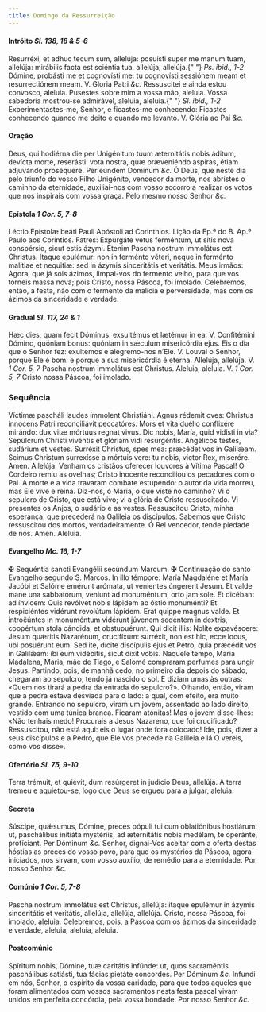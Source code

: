 ```yaml
---
title: Domingo da Ressurreição
---
```


<h4 class="text-center">
  Intróito <em>Sl. 138, 18 & 5-6</em>
</h4>
<div class="grid grid-cols-2 gap-5">
  <span class="text-justify">
    Resurréxi, et adhuc tecum sum, allelúja: posuísti super me manum tuam,
    allelúja: mirábilis facta est sciéntia tua, allelúja, allelúja.{" "}
    <em>Ps. ibid., 1-2</em> Dómine, probásti me et cognovísti me: tu cognovísti
    sessiónem meam et resurrectiónem meam. V. Gloria Patri <em>&c.</em>
  </span>
  <span class="text-justify">
    Ressuscitei e ainda estou convosco, aleluia. Pusestes sobre mim a vossa mão,
    aleluia. Vossa sabedoria mostrou-se admirável, aleluia, aleluia.{" "}
    <em>Sl. ibid., 1-2</em> Experimentastes-me, Senhor, e ficastes-me
    conhecendo: Ficastes conhecendo quando me deito e quando me levanto. V.
    Glória ao Pai <em>&c.</em>
  </span>
</div>


#### Oração
<div class="grid grid-cols-2 gap-5">
  <span class="text-justify">
    Deus, qui hodiérna die per Unigénitum tuum æternitátis nobis áditum, devícta
    morte, reserásti: vota nostra, quæ præveniéndo aspíras, étiam adjuvándo
    proséquere. Per eúndem Dóminum <em>&c.</em>
  </span>
  <span class="text-justify">
    Ó Deus, que neste dia pelo triunfo do vosso Filho Unigénito, vencedor da
    morte, nos abristes o caminho da eternidade, auxiliai-nos com vosso socorro
    a realizar os votos que nos inspirais com vossa graça. Pelo mesmo nosso
    Senhor <em>&c.</em>
  </span>
</div>

<h4 class="text-center">
  Epístola <em>1 Cor. 5, 7-8</em>
</h4>
<div class="grid grid-cols-2 gap-5">
  <span class="text-justify">
    Léctio Epístolæ beáti Pauli Apóstoli ad Corinthios.
  </span>
  <span class="text-justify">
    Lição da Ep.ª do B. Ap.º Paulo aos Coríntios.
  </span>
  <span class="text-justify">
    Fatres: Expurgáte vetus ferméntum, ut sitis nova conspérsio, sicut estis
    ázymi. Etenim Pascha nostrum immolátus est Christus. Itaque epulémur: non in
    ferménto véteri, neque in ferménto malítiae et nequitiæ: sed in ázymis
    sinceritátis et veritátis.
  </span>
  <span class="text-justify">
    Meus irmãos: Agora, que já sois ázimos, limpai-vos do fermento velho, para
    que vos torneis massa nova; pois Cristo, nossa Páscoa, foi imolado.
    Celebremos, então, a festa, não com o fermento da malícia e perversidade,
    mas com os ázimos da sinceridade e verdade.
  </span>
</div>

<h4 class="text-center">
  Gradual <em>Sl. 117, 24 & 1</em>
</h4>
<div class="grid grid-cols-2 gap-5">
  <span class="text-justify">
    Hæc dies, quam fecit Dóminus: exsultémus et lætémur in ea. V. Confitémini
    Dómino, quóniam bonus: quóniam in sǽculum misericórdia ejus.
  </span>
  <span class="text-justify">
    Eis o dia que o Senhor fez: exultemos e alegremo-nos n’Ele. V. Louvai o
    Senhor, porque Ele é bom: e porque a sua misericórdia é eterna.
  </span>
  <span class="text-justify">
    Allelúja, allelúja. V. <em>1 Cor. 5, 7</em> Pascha nostrum immolátus est
    Christus.
  </span>
  <span class="text-justify">
    Aleluia, aleluia. V. <em>1 Cor. 5, 7</em> Cristo nossa Páscoa, foi imolado.
  </span>
</div>

<h3 class="text-center">Sequência</h3>
<div class="grid grid-cols-2 gap-5">
  <span class="text-justify">
    Víctimæ pascháli laudes ímmolent Christiáni. Agnus rédemit oves: Christus
    ínnocens Patri reconciliávit peccatóres. Mors et vita duéllo conflixére
    mirándo: dux vitæ mórtuus regnat vivus. Dic nobis, María, quid vidísti in
    via? Sepúlcrum Christi vivéntis et glóriam vidi resurgéntis. Angélicos
    testes, sudárium et vestes. Surréxit Christus, spes mea: præcédet vos in
    Galilǽam. Scimus Christum surrexísse a mórtuis vere: tu nobis, victor Rex,
    miserére. Amen. Allelúja.
  </span>
  <span class="text-justify">
    Venham os cristãos oferecer louvores à Vítima Pascal! O Cordeiro remiu as
    ovelhas; Cristo inocente reconciliou os pecadores com o Pai. A morte e a
    vida travaram combate estupendo: o autor da vida morreu, mas Ele vive e
    reina. Diz-nos, ó Maria, o que viste no caminho? Vi o sepulcro de Cristo,
    que está vivo; vi a glória de Cristo ressuscitado. Vi presentes os Anjos, o
    sudário e as vestes. Ressuscitou Cristo, minha esperança, que precederá na
    Galileia os discípulos. Sabemos que Cristo ressuscitou dos mortos,
    verdadeiramente. Ó Rei vencedor, tende piedade de nós. Amen. Aleluia.
  </span>
</div>

<h4 class="text-center">
  Evangelho <em>Mc. 16, 1-7</em>
</h4>
<div class="grid grid-cols-2 gap-5">
  <span class="text-justify">
    <span class="text-red-500">&#10016;</span> Sequéntia sancti Evangélii
    secúndum Marcum.
  </span>
  <span class="text-justify">
    <span class="text-red-500">&#10016;</span> Continuação do santo Evangelho
    segundo S. Marcos.
  </span>
  <span class="text-justify">
    In illo témpore: María Magdaléne et María Jacóbi et Salóme emérunt arómata,
    ut venientes úngerent Jesum. Et valde mane una sabbatórum, veniunt ad
    monuméntum, orto jam sole. Et dicébant ad ínvicem: Quis revólvet nobis
    lápidem ab óstio monuménti? Et respiciéntes vidérunt revolútum lápidem. Erat
    quippe magnus valde. Et introëúntes in monuméntum vidérunt júvenem sedéntem
    in dextris, coopértum stola cándida, et obstupuérunt. Qui dicit illis:
    Nolíte expavéscere: Jesum quǽritis Nazarénum, crucifíxum: surréxit, non est
    hic, ecce locus, ubi posuérunt eum. Sed ite, dícite discípulis ejus et
    Petro, quia præcédit vos in Galilǽam: ibi eum vidébitis, sicut dixit vobis.
  </span>
  <span class="text-justify">
    Naquele tempo, Maria Madalena, Maria, mãe de Tiago, e Salomé compraram
    perfumes para ungir Jesus. Partindo, pois, de manhã cedo, no primeiro dia
    depois do sábado, chegaram ao sepulcro, tendo já nascido o sol. E diziam
    umas às outras: «Quem nos tirará a pedra da entrada do sepulcro?». Olhando,
    então, viram que a pedra estava desviada para o lado: a qual, com efeito,
    era muito grande. Entrando no sepulcro, viram um jovem, assentado ao lado
    direito, vestido com uma túnica branca. Ficaram atónitas! Mas o jovem
    disse-lhes: «Não tenhais medo! Procurais a Jesus Nazareno, que foi
    crucificado? Ressuscitou, não está aqui: eis o lugar onde fora colocado!
    Ide, pois, dizer a seus discípulos e a Pedro, que Ele vos precede na
    Galileia e lá O vereis, como vos disse».
  </span>
</div>

<h4 class="text-center">
  Ofertório <em>Sl. 75, 9-10</em>
</h4>
<div class="grid grid-cols-2 gap-5">
  <span class="text-justify">
    Terra trémuit, et quiévit, dum resúrgeret in judício Deus, allelúja.
  </span>
  <span class="text-justify">
    A terra tremeu e aquietou-se, logo que Deus se ergueu para a julgar,
    aleluia.
  </span>
</div>


#### Secreta
<div class="grid grid-cols-2 gap-5">
  <span class="text-justify">
    Súscipe, quǽsumus, Dómine, preces pópuli tui cum oblatiónibus hostiárum: ut,
    paschálibus initiáta mystériis, ad æternitátis nobis medélam, te operánte,
    profíciant. Per Dóminum <em>&c.</em>
  </span>
  <span class="text-justify">
    Senhor, dignai-Vos aceitar com a oferta destas hóstias as preces do vosso
    povo, para que os mystérios da Páscoa, agora iniciados, nos sirvam, com
    vosso auxílio, de remédio para a eternidade. Por nosso Senhor <em>&c.</em>
  </span>
</div>

<h4 class="text-center">
  Comúnio <em>1 Cor. 5, 7-8</em>
</h4>
<div class="grid grid-cols-2 gap-5">
  <span class="text-justify">
    Pascha nostrum immolátus est Christus, allelúja: itaque epulémur in ázymis
    sinceritátis et veritátis, allelúja, allelúja, allelúja.
  </span>
  <span class="text-justify">
    Cristo, nossa Páscoa, foi imolado, aleluia. Celebremos, pois, a Páscoa com
    os ázimos da sinceridade e verdade, aleluia, aleluia, aleluia.
  </span>
</div>


#### Postcomúnio
<div class="grid grid-cols-2 gap-5">
  <span class="text-justify">
    Spíritum nobis, Dómine, tuæ caritátis infúnde: ut, quos sacraméntis
    paschálibus satiásti, tua fácias pietáte concordes. Per Dóminum <em>&c.</em>
  </span>
  <span class="text-justify">
    Infundi em nós, Senhor, o espírito da vossa caridade, para que todos aqueles
    que foram alimentados com vossos sacramentos nesta festa pascal vivam unidos
    em perfeita concórdia, pela vossa bondade. Por nosso Senhor <em>&c.</em>
  </span>
</div>
